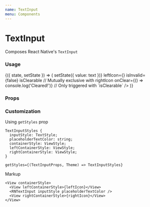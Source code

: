 ```yaml
---
name: TextInput
menu: Components
---
```




# TextInput

Composes React Native's `TextInput`

### Usage

<Playground>
  <State initial={{ value: '' }}>
    {({ state, setState }) => (
      <TextInput
        value={state.value}
        placeholder="TextInput"
        size="large"
        onChangeText={text => setState({ value: text })}
        leftIcon={<Icon name="menu" size={24} />}
        isInvalid={false}
        isClearable // Mutually exclusive with rightIcon
        onClear={() => console.log('Cleared!')} // Only triggered with `isClearable`
      />
    )}
  </State>
</Playground>

### Props

<Props of={TextInput} />

### Customization

Using `getStyles` prop

```tsx
TextInputStyles {
  inputStyle: TextStyle;
  placeholderTextColor: string;
  containerStyle: ViewStyle;
  leftContainerStyle: ViewStyle;
  rightContainerStyle: ViewStyle;
}

getStyles={(TextInputProps, Theme) => TextInputStyles}
```

Markup

```tsx
<View containerStyle>
  <View leftContainerStyle>{leftIcon}</View>
  <RNTextInput inputStyle placeholderTextColor />
  <View rightContainerStyle>{rightIcon}</View>
</View>
```
